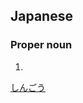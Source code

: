 ==Japanese==
{{ja-kanjitab|慎|剛}}

===Proper noun===
{{ja-pos|proper|しんごう}}

# {{given name|male|lang=ja}}

[[Category:Japanese male given names|しんごう]]